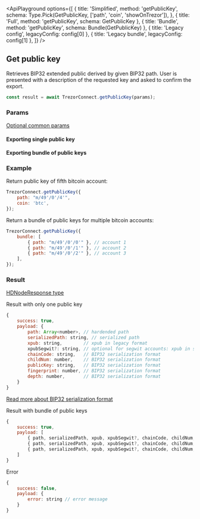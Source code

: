 
<ApiPlayground
    options={[
        {
            title: 'Simplified',
            method: 'getPublicKey',
            schema: Type.Pick(GetPublicKey, ['path', 'coin', 'showOnTrezor']),
        },
        { title: 'Full', method: 'getPublicKey', schema: GetPublicKey },
        { title: 'Bundle', method: 'getPublicKey', schema: Bundle(GetPublicKey) },
        { title: 'Legacy config', legacyConfig: config[0] },
        { title: 'Legacy bundle', legacyConfig: config[1] },
    ]}
/>

## Get public key

Retrieves BIP32 extended public derived by given BIP32 path.
User is presented with a description of the requested key and asked to confirm the export.

```javascript
const result = await TrezorConnect.getPublicKey(params);
```

### Params

[Optional common params](commonParams.md)

#### Exporting single public key

<ParamsTable schema={GetPublicKey} />

#### Exporting bundle of public keys

<Param name="bundle" type="`Array` of Objects with above schema" />

### Example

Return public key of fifth bitcoin account:

```javascript
TrezorConnect.getPublicKey({
    path: "m/49'/0'/4'",
    coin: 'btc',
});
```

Return a bundle of public keys for multiple bitcoin accounts:

```javascript
TrezorConnect.getPublicKey({
    bundle: [
        { path: "m/49'/0'/0'" }, // account 1
        { path: "m/49'/0'/1'" }, // account 2
        { path: "m/49'/0'/2'" }, // account 3
    ],
});
```

### Result

[HDNodeResponse type](https://github.com/trezor/trezor-suite/blob/develop/packages/connect/src/types/api/getPublicKey.ts)

Result with only one public key

```javascript
{
    success: true,
    payload: {
        path: Array<number>, // hardended path
        serializedPath: string, // serialized path
        xpub: string,        // xpub in legacy format
        xpubSegwit?: string, // optional for segwit accounts: xpub in segwit format
        chainCode: string,   // BIP32 serialization format
        childNum: number,    // BIP32 serialization format
        publicKey: string,   // BIP32 serialization format
        fingerprint: number, // BIP32 serialization format
        depth: number,       // BIP32 serialization format
    }
}
```

[Read more about BIP32 serialization format](https://github.com/bitcoin/bips/blob/master/bip-0032.mediawiki#Serialization_format)

Result with bundle of public keys

```javascript
{
    success: true,
    payload: [
        { path, serializedPath, xpub, xpubSegwit?, chainCode, childNum, publicKey, fingerprint, depth }, // account 1
        { path, serializedPath, xpub, xpubSegwit?, chainCode, childNum, publicKey, fingerprint, depth }, // account 2
        { path, serializedPath, xpub, xpubSegwit?, chainCode, childNum, publicKey, fingerprint, depth }  // account 3
    ]
}
```

Error

```javascript
{
    success: false,
    payload: {
        error: string // error message
    }
}
```
